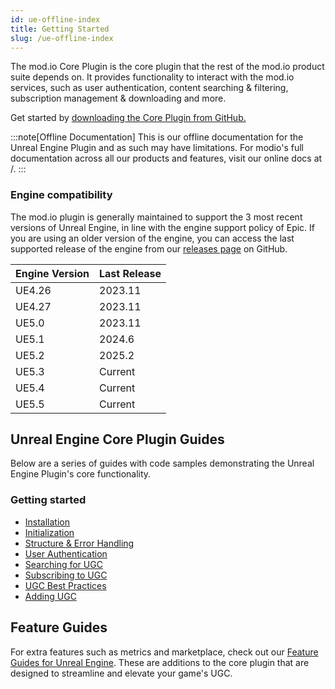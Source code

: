 ```yaml
---
id: ue-offline-index
title: Getting Started
slug: /ue-offline-index
---
```


The mod.io Core Plugin is the core plugin that the rest of the mod.io product suite depends on. It provides functionality to interact with the mod.io services, such as user authentication, content searching & filtering, subscription management & downloading and more.

Get started by [downloading the Core Plugin from GitHub.](https://github.com/modio/modio-ue)

:::note[Offline Documentation]
This is our offline documentation for the Unreal Engine Plugin and as such may have limitations. For modio's full documentation across all our products and features, visit our online docs at /.
:::

### Engine compatibility

The mod.io plugin is generally maintained to support the 3 most recent versions of Unreal Engine, in line with the engine support policy of Epic. If you are using an older version of the engine, you can access the last supported release of the engine from our [releases page](https://github.com/modio/modio-ue/releases) on GitHub.

|Engine Version | Last Release |
|---|---|
|UE4.26 | 2023.11 |
|UE4.27 | 2023.11 |
|UE5.0 | 2023.11 |
|UE5.1 | 2024.6 |
|UE5.2 | 2025.2 |
|UE5.3 | Current |
|UE5.4 | Current |
|UE5.5 | Current |

## Unreal Engine Core Plugin Guides

Below are a series of guides with code samples demonstrating the Unreal Engine Plugin's core functionality.

### Getting started

* [Installation](/unreal/installation)
* [Initialization](/unreal/initialization)
* [Structure & Error Handling](/unreal/plugin-structure)
* [User Authentication](/unreal/user-authentication)
* [Searching for UGC](/unreal/searching-ugc)
* [Subscribing to UGC](/unreal/subscribing)
* [UGC Best Practices](/unreal/ugc-best-practices)
* [Adding UGC](/unreal/adding-ugc)

## Feature Guides

For extra features such as metrics and marketplace, check out our [Feature Guides for Unreal Engine](/unreal/feature-guides). These are additions to the core plugin that are designed to streamline and elevate your game's UGC.